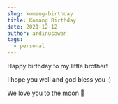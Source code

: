 ```yaml
---
slug: komang-birthday
title: Komang Birthday
date: 2021-12-12
author: ardinusawan
tags:
  - personal
---
```

Happy birthday to my little brother!

I hope you well and god bless you :)

We love you to the moon 🐥



![]()